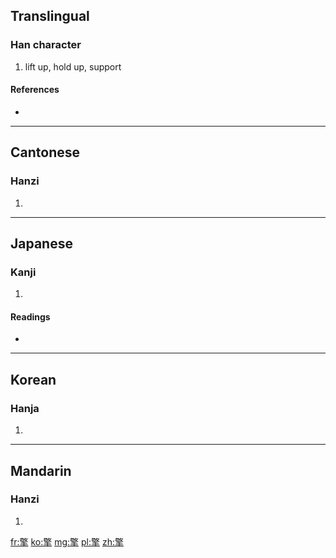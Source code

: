 ==Translingual==

===Han character===
{{Han char|rn=64|rad=手|as=13|sn=17|four=4850<sub>2</sub>|canj=廿大手 (TKQ)}}

# lift up, hold up, support

====References====
* {{Han ref|kx=0458.170|dkj=12808|dj=0807.060|hdz=31952.030|uh=64CE|ud=25806|bh=C0BA|bd=49338}}

----

==Cantonese==

===Hanzi===
{{yue-hanzi|jyut=|y=king4}}

# {{defn|lang=yue|sort=手13}}

----

==Japanese==

===Kanji===
{{ja-kanji|grade=|rs=手13}}

# {{defn|lang=ja|sort=手13}}

====Readings====
* {{ja-readings|on=[[けい]] (kei), [[ぎょう]] (gyō)|kun=[[ささげる]] (sasageru)}}

----

==Korean==

===Hanja===
{{ko-hanja|hangeul=경|eumhun=|rv=gyeong|mr=kyŏng|y=kyeng}}

# {{defn|lang=ko|sort=手13}}

----

==Mandarin==

===Hanzi===
{{cmn-hanzi|pin=[[qíng]] ([[qing2]])|wg=ch'ing<sup>2</sup>}}

# {{defn|lang=cmn|sort=手13}}

[[fr:擎]]
[[ko:擎]]
[[mg:擎]]
[[pl:擎]]
[[zh:擎]]